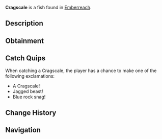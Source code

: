 {{FishInfobox
|image          = Cragscale.png
|rarity         = Rare
|sea            = Second Sea
|location       = [[Emberreach]]
|sublocation    = 
|sources        = Fishing Rod
|radar_location = 
|prog_speed     = -14
|xp             = 220
|weather        = Foggy
|time           = Night
|season         = Autumn
|bait           = Minnow
|base_weight    = 576
|base_value     = 465
|weight_range   = 363
|base_chance    = 37
|base_resil     = 42
}}
'''Cragscale''' is a {{Rarity|Rare}} fish found in [[Emberreach]].

== Description ==
{{Description|A deep-hued fish, edged with rough shadows and faint, ghostly fins.|Bestiary Entry}}

== Obtainment ==
{{Description|It prowls the shrouded embers of night.|Bestiary Hint}}
{{Fish Availability|
Emberreach/Freshwater Pond
|top_rods      = 
Steady Rod\404486.34\483819.3;
Frostfire Rod\399353.63\476434.53;
Magma Rod\326608.57\521887.6;
Krampus's Rod\325864.32\524932.82;
North-Star Rod\276689.28\487826.28;
Resourceful Rod\191291.23\530405.65;
Rod Of Time\218988.25\511262.11;
Relic Rod\218988.25\511262.11;
Free Spirit Rod\183311.79\338890.58;
Verdant Shear Rod\157651.54\499780;
Blazebringer Rod\147629.47\313893.84;
Trident Rod\147527.94\253563.88;
No-Life Rod\106419.87\219227.69;
Ethereal Prism Rod\101801.88\217672.28;
Seraphic Rod\99841.36\216762.67;
Rod Of The Exalted One\95598.64\204662.49;
Rod Of The Forgotten Fang\94717.18\206373.42;
Challenger's Rod\92954.67\207828.86;
Rod Of The Depths\92899.49\204627.91;
Volcanic Rod\90015.68\204389.68;
Depthseeker Rod\89752.34\206315.02;
Zeus Rod\89693.79\203658.81;
Avalanche Rod\88846.89\205324.74
|recommended   = Free Spirit Rod
}}

== Catch Quips ==
When catching a Cragscale, the player has a chance to make one of the following exclamations:
* A Cragscale!
* Jagged beast!
* Blue rock snag!

== Change History ==
{{Change History|{{subst:Current Version}}}}

== Navigation ==
{{Fish Navbox|Emberreach}}